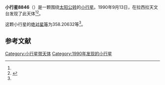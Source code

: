 {{Infobox planet
| bgcolour = #FFFFC0
| name = 8846
| symbol = 
| image = 
| caption = 
| discovery = yes
| discovery_ref = 
| discoverer = {{link-en|亨利·德波鸿诺|Henri Debehogne}}
| discovery_site = [[拉西拉天文台|拉西拉天文台]] 
| discovered = 1990年9月13日
| designations = yes
| mp_name = 
| named_after = 
| alt_names = 1990 RK7/ 1973 AB1 / 1981 UM26 / 1983 HC2
| mp_category = [[主带小行星|主带小行星]]
| orbit_ref = <ref name="a">[http://ssd.jpl.nasa.gov/sbdb.cgi?sstr=8846 8846] {{Wayback|url=http://ssd.jpl.nasa.gov/sbdb.cgi?sstr=8846 |date=20210717064230 }}，小行星數據庫瀏覽器（JPL Small-Body Database Browser）－[[美国国家航空航天局|美国国家航空航天局]]喷气推进实验室</ref>
| epoch = 2456400.5 (2013年4月18日更新)
| aphelion = {{convert|3.2091140|AU|km|3|abbr=on|lk=out}}
| perihelion = {{convert|2.4654068|AU|km|3|abbr=on}}
| semimajor = {{convert|2.8372604|AU|km|3|abbr=on}}
| eccentricity = 0.1310608
| period = 1745.609937 [[日|日]]<br />4.78[[儒略年|儒略年]]
| avg_speed = 
| inclination = 2.08553
| asc_node = 105.27935
| mean_anomaly = 
| arg_peri = 358.20632
| satellites = 
| physical_characteristics = yes
| dimensions = 
| mass = 
| density = 
| surface_grav = 
| escape_velocity = 
| sidereal_day = 
| axial_tilt = 
| pole_ecliptic_lat = 
| pole_ecliptic_lon = 
| albedo = 
| temperatures= 
| temp_name1 = 
| mean_temp_1 = 
| max_temp_1 = 
| temp_name2 = 
| max_temp_2 = 
| spectral_type = 
| abs_magnitude = 358.20632
}}

'''小行星8846'''（{{lang-en|8846}}）是一颗围绕[[太阳|太阳]][[公转|公转]]的[[小行星|小行星]]。1990年9月13日，{{link-en|亨利·德波鸿诺|Henri Debehogne}}在拉西拉天文台发现了此天体<ref name="a" /><ref>{{cite news|title=小行星列表|url=http://cfa-www.harvard.edu/iau/lists/NumberedMPs.txt|accessdate=2013-07-08|newspaper=哈佛大学|archive-date=2008-05-17|archive-url=https://web.archive.org/web/20080517010638/http://cfa-www.harvard.edu/iau/lists/NumberedMPs.txt|dead-url=no}}</ref>。

这颗小行星的[[绝对星等|绝对星等]]为358.20632等<ref name="a" />。

==参考文献==
{{reflist}}
{{Minor Planet Number|[[小行星8845|小行星8845]]|[[小行星8847|小行星8847]]}}

{{小天体}}

[[Category:小行星带天体|Category:小行星带天体]]
[[Category:1990年发现的小行星|Category:1990年发现的小行星]]

{{asteroid-stub}}